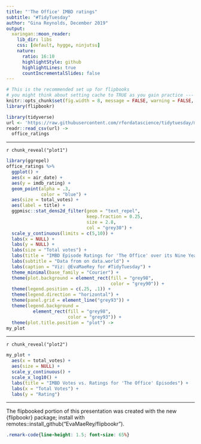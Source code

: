 ```yaml
---
title: "'The Office' IMBD ratings"
subtitle: "#TidyTuesday"
author: "Gina Reynolds, December 2019"
output:
  xaringan::moon_reader:
    lib_dir: libs
    css: [default, hygge, ninjutsu]
    nature:
      ratio: 16:10
      highlightStyle: github
      highlightLines: true
      countIncrementalSlides: false
---
```




```r
# This is the recommended set up for flipbooks
# you might think about setting cache to TRUE as you gain practice --- building flipbooks from scracth can be time consuming
knitr::opts_chunk$set(fig.width = 8, message = FALSE, warning = FALSE, comment = "", cache = T, fig.retina = 3)
library(flipbookr)
```



```r
library(tidyverse)
url <- 'https://raw.githubusercontent.com/rfordatascience/tidytuesday/master/data/2020/2020-03-17/office_ratings.csv'
readr::read_csv(url) ->
  office_ratings
```

---

`r chunk_reveal("plot1")`

```r
library(ggrepel)
office_ratings %>% 
  ggplot() +
  aes(x = air_date) +
  aes(y = imdb_rating) +
  geom_point(alpha = .3, 
             color = "blue") +
  aes(size = total_votes) +
  aes(label = title) +
  ggpmisc::stat_dens2d_filter(geom = "text_repel", 
                              keep.fraction = 0.25, 
                              size = 2.8, 
                              col = "grey30") +
  scale_y_continuous(limits = c(5,10)) +
  labs(x = NULL) +
  labs(y = NULL) +
  labs(size = "Total votes") +
  labs(title = "IMBD Episode Ratings for 'The Office' over its Nine Year Run") +
  labs(subtitle = "Data from on data.world") +
  labs(caption = "Viz: @EvaMaeRey for #TidyTuesday") +
  theme_minimal(base_family = "Courier") +
  theme(plot.background = element_rect(fill = "grey98", 
                                       color = "grey90")) +
  theme(legend.position = c(.25, .1)) +
  theme(legend.direction = "horizontal") +
  theme(panel.grid = element_line("grey93")) +
  theme(legend.background = 
          element_rect(fill = "grey98", 
                       color = "grey93")) +
  theme(plot.title.position = "plot") ->
my_plot
```

---

`r chunk_reveal("plot2")`


```r
my_plot + 
  aes(x = total_votes) +
  aes(size = NULL) +
  scale_y_continuous() +
  scale_x_log10() +
  labs(title = "IMBD Votes vs. Ratings for 'The Office' Episodes") +
  labs(x = "Total Votes") +
  labs(y = "Rating")
```

---


The flipbooked portion of this presentation was created with the new {flipbookr} package; install with remotes::install_github("EvaMaeRey/flipbookr").


```css
.remark-code{line-height: 1.5; font-size: 65%}
```

